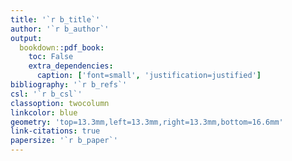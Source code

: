 ```yaml
---
title: '`r b_title`'
author: '`r b_author`'
output:
  bookdown::pdf_book:
    toc: False
    extra_dependencies:
      caption: ['font=small', 'justification=justified']
bibliography: '`r b_refs`'
csl: '`r b_csl`'
classoption: twocolumn
linkcolor: blue
geometry: 'top=13.3mm,left=13.3mm,right=13.3mm,bottom=16.6mm'
link-citations: true
papersize: '`r b_paper`'
---
```

